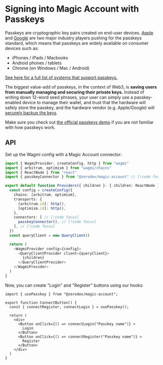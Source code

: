 # Signing into Magic Account with Passkeys

Passkeys are cryptographic key pairs created on end-user devices. [Apple](https://developer.apple.com/passkeys) and [Google](https://developers.google.com/identity/passkeys) are two major industry players pushing for the passkeys standard, which means that passkeys are widely available on consumer devices such as:

- iPhones / iPads / Macbooks
- Android phones / tablets
- Chrome (on Windows / Mac / Android)

[See here for a full list of systems that support passkeys.](https://passkeys.dev/device-support/#matrix)

The biggest value-add of passkeys, in the context of Web3, is **saving users from manually managing and securing their private keys.** Instead of writing down 12-word seed phrases, your user can simply use a passkey-enabled device to manage their wallet, and trust that the hardware will safely store the passkey, and the hardware vendor (e.g. Apple/Google) will [securely backup the keys](#how-are-passkeys-sync-ed-and-recovered).

Make sure you check out [the official passkeys demo](https://webauthn.io/) if you are not familiar with how passkeys work.

## API

Set up the Wagmi config with a Magic Account connector:

```ts
import { WagmiProvider, createConfig, http } from "wagmi"
import { arbitrum, optimism } from "wagmi/chains"
import { ReactNode } from "react"
import { passkeyConnector } from "@zerodev/magic-account" // [!code focus]

export default function Providers({ children }: { children: ReactNode }) {
  const config = createConfig({
    chains: [arbitrum, optimism],
    transports: {
      [arbitrum.id]: http(),
      [optimism.id]: http(),
    },
    connectors: [ // [!code focus]
      passkeyConnector(), // [!code focus]
    ], // [!code focus]
  })
  const queryClient = new QueryClient()

  return (
    <WagmiProvider config={config}>
      <QueryClientProvider client={queryClient}>
        {children}
      </QueryClientProvider>
    </WagmiProvider>
  )
}
```

Now, you can create "Login" and "Register" buttons using our hooks:

```tsx
import { usePasskey } from "@zerodev/magic-account";

export function ConnectButton() {
  const { connectRegister, connectLogin } = usePasskey();

  return (
    <div>
      <Button onClick={() => connectLogin("Passkey name")} >
        Login
      </Button>
      <Button onClick={() => connectRegister("Passkey name")} >
        Register
      </Button>
    </div>
  )
}
```